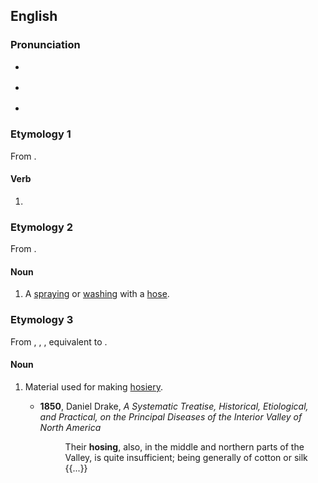 ==English==

===Pronunciation===
* {{a|RP}} {{IPA|/ˈhəʊzɪŋ/|lang=en}}
* {{a|GA}} {{IPA|/ˈhoʊzɪŋ/|lang=en}}
* {{rhymes|əʊzɪŋ|lang=en}}

===Etymology 1===
From {{suffix|en|hose|ing|pos2=present participle ending}}.

====Verb====
{{head|en|present participle}}

# {{present participle of|hose|lang=en|nocat=1}}

===Etymology 2===
From {{suffix|en|hose|ing|pos2=gerund ending}}.

====Noun====
{{en-noun}}

# A [[spray]]ing or [[wash]]ing with a [[hose]].

===Etymology 3===
From {{inh|en|enm|hosinge}}, {{m|enm|hosiinge}}, {{m|enm|hosiynge}}, equivalent to {{suffix|en|hose|ing}}.

====Noun====
{{en-noun|?}}

# {{lb|en|archaic}} Material used for making [[hosiery]].
#* '''1850''', Daniel Drake, ''A Systematic Treatise, Historical, Etiological, and Practical, on the Principal Diseases of the Interior Valley of North America''
#*: Their '''hosing''', also, in the middle and northern parts of the Valley, is quite insufficient; being generally of cotton or silk {{...}}